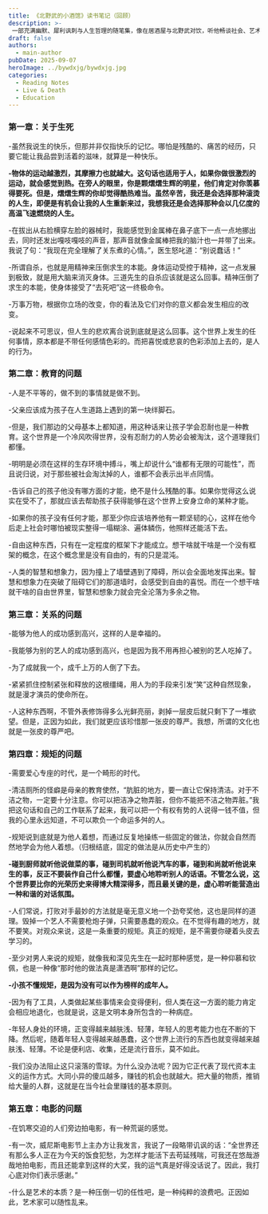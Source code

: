 ```yaml
---
title: 《北野武的小酒馆》读书笔记（回顾）
description: >-
 一部充满幽默、犀利讽刺与人生哲理的随笔集，像在居酒屋与北野武对饮，听他畅谈社会、艺术与人生的荒诞与真相。
draft: false
authors:
  - main-author
pubDate: 2025-09-07
heroImage: ../bywdxjg/bywdxjg.jpg
categories:
  - Reading Notes
  - Live & Death
  - Education
---
```


### 第一章：关于生死

-虽然我说生的快乐，但那并非仅指快乐的记忆。哪怕是残酷的、痛苦的经历，只要它能让我品尝到活着的滋味，就算是一种快乐。

**-物体的运动越激烈，其摩擦力也就越大。这句话也适用于人，如果你做很激烈的运动，就会感觉到热。在旁人的眼里，你是颗熠熠生辉的明星，他们肯定对你羡慕得要死。但是，熠熠生辉的你却觉得酷热难当。虽然辛苦，我还是会选择那种滚烫的人生，即便是有机会让我的人生重新来过，我想我还是会选择那种会以几亿度的高温飞速燃烧的人生。**

-在拔出从右脸横穿左脸的器械时，我能感觉到金属棒在鼻子底下一点一点地挪出去，同时还发出嘎吱嘎吱的声音，那声音就像金属棒把我的脑汁也一并带了出来。我说了句：“我现在完全理解了关东煮的心情。”，医生怒叱道：“别说蠢话！”

-所谓自杀，也就是用精神来压倒求生的本能。身体运动受控于精神，这一点发展到极致，就是用大脑来消灭身体。三道先生的自杀应该就是这么回事。精神压倒了求生的本能，使身体接受了“去死吧”这一终极命令。

-万事万物，根据你立场的改变，你的看法及它们对你的意义都会发生相应的改变。

-说起来不可思议，但人生的悲欢离合说到底就是这么回事。这个世界上发生的任何事情，原本都是不带任何感情色彩的。而把喜悦或悲哀的色彩添加上去的，是人的行为。

### 第二章：教育的问题

-人是不平等的，做不到的事情就是做不到。

-父亲应该成为孩子在人生道路上遇到的第一块绊脚石。

-但是，我们那边的父母基本上都知道，用这种话来让孩子学会忍耐也是一种教育。这个世界是一个冷风吹得世界，没有忍耐力的人势必会被淘汰，这个道理我们都懂。

-明明是必须在这样的生存环境中搏斗，嘴上却说什么“谁都有无限的可能性”，而且说归说，对于那些被社会淘汰掉的人，谁都不会表示出半点同情。

-告诉自己的孩子他没有哪方面的才能，绝不是什么残酷的事。如果你觉得这么说实在受不了，那就应该去帮助孩子获得能够在这个世界上安身立命的某种才能。

-如果你的孩子没有任何才能，那至少你应该培养他有一颗坚韧的心，这样在他今后走上社会时哪怕被现实整得一塌糊涂、遍体鳞伤，他照样还能活下去。

-自由这种东西，只有在一定程度的框架下才能成立。想干啥就干啥是一个没有框架的概念，在这个概念里是没有自由的，有的只是混沌。

-人类的智慧和想象力，因为撞上了墙壁遇到了障碍，所以会全面地发挥出来。智慧和想象力在突破了阻碍它们的那道墙时，会感受到自由的喜悦。而在一个想干啥就干啥的自由世界里，智慧和想象力就会完全沦落为多余之物。

### 第三章：关系的问题

-能够为他人的成功感到高兴，这样的人是幸福的。

-我能够为别的艺人的成功感到高兴，也是因为我不用再担心被别的艺人吃掉了。

-为了成就我一个，成千上万的人倒了下去。

-紧紧抓住控制紧张和释放的这根缰绳，用人为的手段来引发“笑”这种自然现象，就是漫才演员的使命所在。

-人这种东西啊，不管外表修饰得多么光鲜亮丽，剥掉一层皮后就只剩下了一堆欲望。但是，正因为如此，我们就更应该珍惜那一张皮的尊严。我想，所谓的文化也就是一张皮的尊严吧。

### 第四章：规矩的问题

-需要爱心专座的时代，是一个畸形的时代。

-清洁厕所的怪癖是母亲的教育使然，“肮脏的地方，要一直让它保持清洁。对于不洁之物，一定要十分注意。你可以把洁净之物弄脏，但你不能把不洁之物弄脏。”我把这句话和自己的工作联系了起来，我可以把一个有权有势的人说得一钱不值，但我的心里永远知道，不可以欺负一个命运多舛的人。

-规矩说到底就是为他人着想，而通过反复地操练一些固定的做法，你就会自然而然地学会为他人着想。（归根结底，固定的做法是从历史中产生的）

**-碰到厨师就听他说做菜的事，碰到司机就听他说汽车的事，碰到和尚就听他说来生的事，反正不要装作自己什么都懂，要虚心地聆听别人的话语。不管怎么说，这个世界要比你的光荣历史来得博大精深得多，而且最关键的是，虚心聆听能营造出一种和谐的对话氛围。**

-人们常说，打败对手最妙的方法就是毫无意义地一个劲夸奖他，这也是同样的道理。毁掉一个艺人不需要枪炮子弹，只需要愚蠢的观众。在不觉得有趣的地方，就不要笑。对观众来说，这是一条重要的规矩。真正的规矩，是不需要你硬着头皮去学习的。

-至少对男人来说的规矩，就像我和深见先生在一起时那种感觉，是一种仰慕和钦佩，也是一种像“那时他的做法真是潇洒啊”那样的记忆。

**-小孩不懂规矩，是因为没有可以作为榜样的成年人。**

-因为有了工具，人类做起某些事情来会变得便利，但人类在这一方面的能力肯定会相应地退化，也就是说，这是文明本身所包含的一种病症。

-年轻人身处的环境，正变得越来越肤浅、轻薄，年轻人的思考能力也在不断的下降。然后呢，随着年轻人变得越来越愚蠢，这个世界上流行的东西也就变得越来越肤浅、轻薄。不论是便利店、收集，还是流行音乐，莫不如此。

-我们没办法阻止这只滚落的雪球。为什么没办法呢？因为它正代表了现代资本主义的运作方式。大同小异的傻瓜越多，赚钱的机会也就越大。把大量的物质，推销给大量的人群，这就是在当今社会里赚钱的基本原则。

### 第五章：电影的问题

-在饥寒交迫的人们旁边拍电影，有一种荒诞的感觉。

-有一次，威尼斯电影节上主办方让我发言，我说了一段略带讥讽的话：“全世界还有那么多人正在为今天的饭食犯愁，为怎样才能活下去苟延残喘，可我还在悠哉游哉地拍电影，而且还能拿到这样的大奖，我的运气真是好得没话说了。因此，我打心底对你们表示感谢。”

-什么是艺术的本质？是一种压倒一切的任性吧，是一种纯粹的浪费吧。正因如此，艺术家可以随性乱来。

